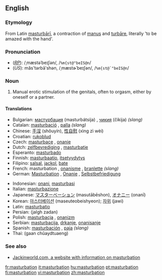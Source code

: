 {{See|Masturbation}}
==English==
{{wikipedia}}
{{WikiSaurus-link|masturbate}}
===Etymology===
From Latin [[masturbari|masturbārī]], a contraction of [[manus]] and [[turbare|turbāre]], literally 'to be amazed with the hand'.

===Pronunciation===
*(''[[RP]]''): /ˌmæstəˈbeɪʃən/, /<tt>%m{st@"beIS@n</tt>/
*(''US''): măs'tərbāʹshən, /ˌmæstɚˈbeɪʃən/, /<tt>%m{st@`"beIS@n</tt>/

===Noun===
{{en-noun-unc}}

#Manual erotic stimulation of the genitals, often to orgasm, either by oneself or a partner.

====Translations====
{{top}}
*Bulgarian: [[мастурбация]] (masturbátsija) {{f}}, [[чикия]] (čikija) {{f}} ''(slang)''
*Catalan: [[masturbació]] {{f}}, [[palla]] {{f}} ''(slang)''
*Chinese: [[手淫]] (shǒuyín), [[性自慰]] (xìng zì wèi)
*Croatian: [[rukoblud]] {{f}}
*Czech: [[masturbace]] {{f}}, [[onanie]] {{f}} 
*Dutch: [[zelfbevrediging]] {{f}}, [[masturbatie]] {{f}}
*Esperanto: [[masturbado]]
*Finnish: [[masturbaatio]], [[itsetyydytys]]
*Filipino: [[salsal]], [[jackol]], [[bate]]
*French: masturbation {{f}}, [[onanisme]] {{m}}, [[branlette]] {{f}} ''(slang)''
*German: [[Masturbation]] {{f}}, [[Onanie]] {{f}}, [[Selbstbefriedigung]] {{f}}
{{mid}}
*Indonesian: [[onani]], [[masturbasi]]
*Italian: [[masturbazione]] {{f}}
*Japanese: [[マスターベーション]] (masutābēshon), [[オナニー]] (onanī)
*Korean: [[마스터베이션]] (maseuteobeishyeon); [[자위]] (jawi)
*Latin: [[masturbatio]] {{f}}
*Persian: {{FAchar|[[جلق زدن]]}} (jalgh zadan)
*Polish: [[masturbacja]] {{f}}, [[onanizm]] {{m}}
*Serbian: [[masturbacija]], [[drkanje]], [[onanisanje]] {{f}}
*Spanish: [[masturbación]] {{f}}, [[paja]] {{f}} ''(slang)''
*Thai: {{THchar|[[การช่วยตัวเอง]]}} (gaan chûaydtuaeng)
{{bottom}}

===See also===
*[http://www.jackinworld.com/ Jackinworld.com, a website with information on masturbation]

[[fr:masturbation]]
[[it:masturbation]]
[[hu:masturbation]]
[[pt:masturbation]]
[[fi:masturbation]]
[[vi:masturbation]]
[[zh:masturbation]]
